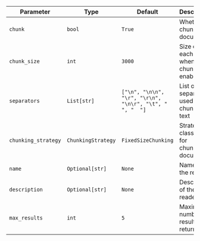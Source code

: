 | Parameter | Type | Default | Description |
| --- | --- | --- | --- |
| `chunk` | `bool` | `True` | Whether to chunk the documents |
| `chunk_size` | `int` | `3000` | Size of each chunk when chunking is enabled |
| `separators` | `List[str]` | `["\n", "\n\n", "\r", "\r\n", "\n\r", "\t", " ", "  "]` | List of separators used for chunking text |
| `chunking_strategy` | `ChunkingStrategy` | `FixedSizeChunking` | Strategy class used for chunking documents |
| `name` | `Optional[str]` | `None` | Name of the reader |
| `description` | `Optional[str]` | `None` | Description of the reader |
| `max_results` | `int` | `5` | Maximum number of results to return |
